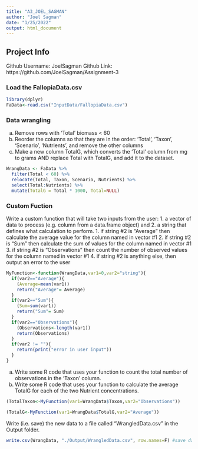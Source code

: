 ```yaml
---
title: "A3_JOEL_SAGMAN"
author: "Joel Sagman"
date: "1/25/2022"
output: html_document
---
```


## Project Info
Github Username: JoelSagman
Github Link: https://github.com/JoelSagman/Assignment-3

### Load the FallopiaData.csv
```r
library(dplyr)
FaData<-read.csv("InputData/FallopiaData.csv")
```

### Data wrangling

a. Remove rows with ‘Total’ biomass < 60
b. Reorder the columns so that they are in the order: ‘Total’, ‘Taxon’, ‘Scenario’, ‘Nutrients’, and remove the other columns
c. Make a new column TotalG, which converts the ‘Total’ column from mg to grams AND replace Total with TotalG, and add it to the dataset.

```r
WrangData <- FaData %>%
  filter(Total < 60) %>%
  relocate(Total, Taxon, Scenario, Nutrients) %>%
  select(Total:Nutrients) %>%
  mutate(TotalG = Total * 1000, Total=NULL) 

```

### Custom Fuction
Write a custom function that will take two inputs from the user: 1. a vector of data to process (e.g. column from a data.frame object) and 2. a string that defines what calculation to perform.
1. if string #2 is "Average" then calculate the average value for the column named in vector #1 
2. if string #2 is "Sum" then calculate the sum of values for the column named in vector #1
3. if string #2 is "Observations" then count the number of observed values for the column named in vector #1
4. if string #2 is anything else, then output an error to the user 

```r
MyFunction<-function(WrangData,var1=0,var2="string"){
  if(var2=="Average"){
    (Average=mean(var1))
    return("Average"= Average)
  }
  if(var2=="Sum"){
    (Sum=sum(var1))
    return("Sum"= Sum)
  }
  if(var2=="Observations"){
    (Observations<-length(var1))
    return(Observations)
  }
  if(var2 != ""){
    return(print("error in user input"))
  }
}
```

a. Write some R code that uses your function to count the total number of observations in the 'Taxon' column.
b. Write some R code that uses your function  to calculate the average TotalG for each of the two Nutrient concentrations.
```r
(TotalTaxon<-MyFunction(var1=WrangData$Taxon,var2="Observations"))

(TotalG<-MyFunction(var1=WrangData$TotalG,var2="Average"))
```

Write (i.e. save) the new data to a file called "WrangledData.csv" in the Output folder. 
```r
write.csv(WrangData, "./Output/WrangledData.csv", row.names=F) #save data to output file 
```